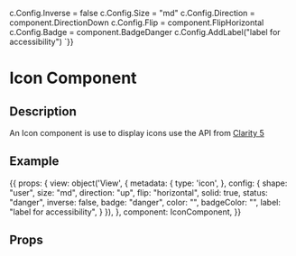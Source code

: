 
c.Config.Inverse = false
c.Config.Size = "md"
c.Config.Direction = component.DirectionDown
c.Config.Flip = component.FlipHorizontal
c.Config.Badge = component.BadgeDanger
c.Config.AddLabel("label for accessibility")
`}}

<h1>Icon Component</h1>
<h2>Description</h2>
<p>An Icon component is use to display icons use the API from <a href="https://clarity.design/foundation/icons/api/#icon-properties"> Clarity 5 </a></p>

<h2>Example</h2>

<Meta title="Components/Icon" component={IconComponent} />

<Canvas withToolbar>
  <Story name="Icon component" parameters={{ docs: iconDocs }} height="200px" >
    {{
      props: {
        view: object('View', {
          metadata: {
            type: 'icon',
          },
          config: {
            shape: "user",
            size: "md",
            direction: "up",
            flip: "horizontal",
            solid: true,
            status: "danger",
            inverse: false,
            badge: "danger",
            color: "",
            badgeColor: "",
            label: "label for accessibility",
          }
        }),
      },
      component: IconComponent,
    }}
  </Story>
</Canvas>

<h2>Props</h2>
<ArgsTable of={IconComponent} />
